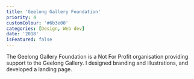 ```yaml
---
title: 'Geelong Gallery Foundation'
priority: 4
customColour: '#6b3e00'
categories: [Design, Web dev]
date: '2018'
isFeatured: false
---
```


The Geelong Gallery Foundation is a Not For Profit organisation providing support to the Geelong Gallery. I designed branding and illustrations, and developed a landing page.
